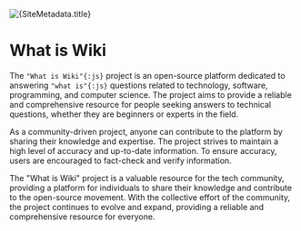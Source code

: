 


<div className="text-center mb-4">

<Image
  src={Logo}
  alt={SiteMetadata.title}
  width={100}
  height={100}
  className="rounded-full mx-auto"
/>

# What is Wiki

</div>

The `"What is Wiki"{:js}` project is an open-source platform dedicated to answering `"what is"{:js}` questions related
to technology, software, programming, and computer science. The project aims to provide a reliable and comprehensive
resource for people seeking answers to technical questions, whether they are beginners or experts in the field.

As a community-driven project, anyone can contribute to the platform by sharing their knowledge and expertise.
The project strives to maintain a high level of accuracy and up-to-date information. To ensure accuracy, users are encouraged
to fact-check and verify information.

The "What is Wiki" project is a valuable resource for the tech community, providing a platform for individuals to share their
knowledge and contribute to the open-source movement. With the collective effort of the community, the project continues to
evolve and expand, providing a reliable and comprehensive resource for everyone.
